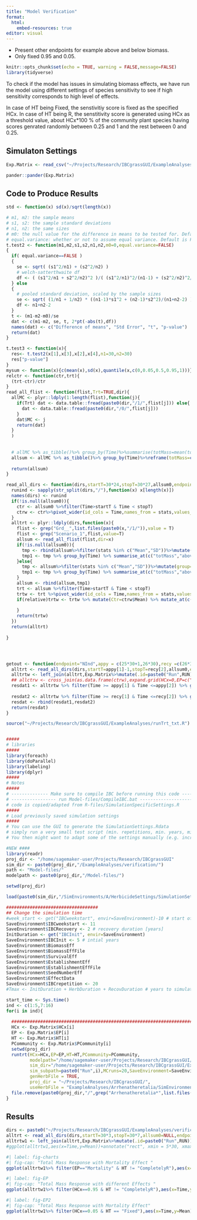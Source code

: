 ```yaml
---
title: "Model Verification"
format: 
  html:
    embed-resources: true
editor: visual
---
```


- Present other endpoints for example above and below biomass. 
- Only fixed 0.95 and 0.05. 

```r
knitr::opts_chunk$set(echo = TRUE, warning = FALSE,message=FALSE)
library(tidyverse)
```

To check if the model has issues in simulating biomass effects, we have run the model using different settings of species sensitivity to see if high sensitivity corresponds to high level of effects.

In case of HT being Fixed, the senstivitiy score is fixed as the specified HCx. In case of HT being R, the senstitivity score is generated using HCx as a threshold value, about HCx\*100 % of the community plant species having scores genrated randomly between 0.25 and 1 and the rest between 0 and 0.25.

## Simulaton Settings

```r
Exp.Matrix <- read_csv("~/Projects/Research/IBCgrassGUI/ExampleAnalyses/verification/Exp.Matrix.csv")
```

```r
pander::pander(Exp.Matrix)
```

## Code to Produce Results

```r
std <- function(x) sd(x)/sqrt(length(x))

# m1, m2: the sample means
# s1, s2: the sample standard deviations
# n1, n2: the same sizes
# m0: the null value for the difference in means to be tested for. Default is 0. 
# equal.variance: whether or not to assume equal variance. Default is FALSE. 
t.test2 <- function(m1,m2,s1,s2,n1,n2,m0=0,equal.variance=FALSE)
{
  if( equal.variance==FALSE ) 
  {
    se <- sqrt( (s1^2/n1) + (s2^2/n2) )
    # welch-satterthwaite df
    df <- ( (s1^2/n1 + s2^2/n2)^2 )/( (s1^2/n1)^2/(n1-1) + (s2^2/n2)^2/(n2-1) )
  } else
  {
    # pooled standard deviation, scaled by the sample sizes
    se <- sqrt( (1/n1 + 1/n2) * ((n1-1)*s1^2 + (n2-1)*s2^2)/(n1+n2-2) ) 
    df <- n1+n2-2
  }      
  t <- (m1-m2-m0)/se 
  dat <- c(m1-m2, se, t, 2*pt(-abs(t),df))    
  names(dat) <- c("Difference of means", "Std Error", "t", "p-value")
  return(dat) 
}

t.test3 <- function(x){
  res<- t.test2(x[1],x[3],x[2],x[4],n1=30,n2=30)
  res["p-value"]
}
mysum <- function(x){c(mean(x),sd(x),quantile(x,c(0,0.05,0.5,0.95,1)))}
relctr <- function(ctr,trt){
  (trt-ctr)/ctr
}
read_all_flist <- function(flist,Trt=TRUE,dir){
  allMC <- plyr::ldply(1:length(flist),function(j){
    if(Trt) dat <- data.table::fread(paste0(dir,"/1/",flist[j])) else{
      dat <- data.table::fread(paste0(dir,"/0/",flist[j]))
    }
    dat$MC <- j
    return(dat)
  }
  )
  
  
  # allMC %>% as_tibble()%>% group_by(Time)%>%summarise(totMass=mean(totMass))
  allsum <- allMC %>% as_tibble()%>% group_by(Time)%>%reframe(totMass=c(mean(totMass),sd(totMass),quantile(totMass,c(0,0.05,0.5,0.95,1))),stats=c("Mean","SD","Min.", "5th Per.", "Median" ,    "95th Per.", "Max." ),abovemass=mysum(abovemass),belowmass=mysum(belowmass),shannon=mysum(shannon),NInd=mysum(NInd),NPFT=mysum(NPFT))
  
  return(allsum)
}

read_all_dirs <- function(dirs,startT=30*24,stopT=30*27,allsum0,endpoint="totMass",relative=TRUE){
  runind <- sapply(str_split(dirs,"/"),function(x) x[length(x)])
  names(dirs) <- runind
  if(!is.null(allsum0)){
    ctr <- allsum0 %>%filter(Time>startT & Time < stopT)
    ctrw <- ctr%>%pivot_wider(id_cols = Time,names_from = stats,values_from = endpoint)
  }
  alltrt <- plyr::ldply(dirs,function(x){
    flist <- grep("Grd__",list.files(paste0(x,"/1/")),value = T)
    flist <- grep("Scenario_1",flist,value=T)
    allsum <- read_all_flist(flist,dir=x)
    if(!is.null(allsum0)){
      tmp <- rbind(allsum%>%filter(stats %in% c("Mean","SD"))%>%mutate(group="TRT"),allsum0%>%filter(stats %in% c("Mean","SD"))%>%mutate(group="CTR"))
      tmp1 <- tmp %>% group_by(Time) %>% summarise_at(c("totMass","abovemass","belowmass","shannon","NInd","NPFT"),~t.test3(.x))%>%mutate(stats="p-value") %>% relocate(stats,.after = totMass)
    }else{
      tmp <- allsum%>%filter(stats %in% c("Mean","SD"))%>%mutate(group="TRT")
      tmp1 <- tmp %>% group_by(Time) %>% summarise_at(c("totMass","abovemass","belowmass","shannon","NInd","NPFT"),~t.test3(.x))%>%mutate(stats="p-value") %>% relocate(stats,.after = totMass)
    }
    allsum <- rbind(allsum,tmp1)
    trt <- allsum %>%filter(Time>startT & Time < stopT)
    trtw <- trt %>%pivot_wider(id_cols = Time,names_from = stats,values_from = endpoint)
    if(relative)trtw <- trtw %>% mutate(Ctr=ctrw$Mean) %>% mutate_at(c("Mean","5th Per.", "95th Per."),~relctr(.x,ctr=Ctr)) else{
      
    }
    return(trtw)
  })
  return(alltrt)
  
}




getout <- function(endpoint="NInd",appy = c(25*30+1,26*30),recy =c(26*30+1,27*30),allsum0,dirs,Exp.Matrix){
  alltrt <- read_all_dirs(dirs,startT=appy[1]-1,stopT=recy[2],allsum0,endpoint=endpoint)
  alltrtw <- left_join(alltrt,Exp.Matrix%>%mutate(.id=paste0("Run",RUN)))
  ## allctrw <- cross_join(as.data.frame(ctrw),expand.grid(HCx=0,EP=c("Biomass","Mortality"),PCommunity="Calthion.txt"))
  resdat1 <- alltrtw %>% filter(Time >= appy[1] & Time <=appy[2]) %>% group_by(HCx,EP,PCommunity,HT) %>% summarise(meandiff=mean(Mean),maxdiff=min(Mean),pval=sum(`p-value`<0.01)) %>% pivot_longer(cols = c(meandiff,maxdiff),names_to = "Yearly average")%>%mutate(Year="Application")
  
  resdat2 <- alltrtw %>% filter(Time >= recy[1] & Time <=recy[2]) %>% group_by(HCx,EP,PCommunity,HT) %>% summarise(meandiff=mean(Mean),maxdiff=min(Mean),pval=sum(`p-value`<0.01)) %>% pivot_longer(cols = c(meandiff,maxdiff),names_to = "Yearly average")%>%mutate(Year="Recovery")
  resdat <- rbind(resdat1,resdat2)
  return(resdat)
}
```

```r
source("~/Projects/Research/IBCgrassGUI/ExampleAnalyses/runTrt_txt.R")


#####
# libraries
#####
library(foreach)
library(doParallel)
library(labeling)
library(dplyr)
#####
# Notes
#####
# -------------- Make sure to compile IBC before running this code ----------- #
# ----------------- run Model-files/CompileIBC.bat --------------------------- #
# code is copied/adapted from R-files/SimulationSpecificSettings.R
#####
# Load previously saved simulation settings 
#####
# You can use the GUI to generate the SimulationSettings.Rdata
# simply run a very small test script (min. repetitions, min. years, min. grid size) and save the project
# You then might want to adapt some of the settings manually (e.g. increase repetitions, number of simulated years etc.)

#NEW ####
library(readr)
proj_dir <- "/home/sagemaker-user/Projects/Research/IBCgrassGUI"
sim_dir <- paste0(proj_dir,"/ExampleAnalyses/verification/")
path <- "Model-files/"
modelpath <- paste0(proj_dir,"/Model-files/")

setwd(proj_dir)

load(paste0(sim_dir,"/SimEnvironments/A/HerbicideSettings/SimulationSettings.Rdata"))# just as an example for this script

###################################
## Change the simulation time
#week_start <- get("IBCweekstart", envir=SaveEnvironment)-10 # start of the herbicide application (calendar week); note that IBC only simulate growing period
SaveEnvironment$IBCweekstart <- 11
SaveEnvironment$IBCRecovery <- 2 # recovery duration [years]
InitDuration <- get("IBCInit", envir=SaveEnvironment) 
SaveEnvironment$IBCInit <- 5 # intial years 
SaveEnvironment$BiomassEff
SaveEnvironment$BiomassEffFile
SaveEnvironment$SurvivalEff
SaveEnvironment$EstablishmentEff
SaveEnvironment$EstablishmentEffFile
SaveEnvironment$SeedNumberEff
SaveEnvironment$EffectData
SaveEnvironment$IBCrepetition <- 20
#Tmax <- InitDuration + HerbDuration + RecovDuration # years to simulate

start_time <- Sys.time()
ind <- c(1:5,7:16)
for(i in ind){
  
  ######################################################################################
  HCx <- Exp.Matrix$HCx[i]
  EP <- Exp.Matrix$EP[i]
  HT <- Exp.Matrix$HT[i]
  PCommunity <- Exp.Matrix$PCommunity[i]
  setwd(proj_dir)
  runtrt(HCx=HCx,EP=EP,HT=HT,PCommunity=PCommunity,
         modelpath="/home/sagemaker-user/Projects/Research/IBCgrassGUI/Model-files/",
         sim_dir="/home/sagemaker-user/Projects/Research/IBCgrassGUI/ExampleAnalyses/verification/",
         sim_subpath=paste0("Run",i),MCruns=20,SaveEnvironment=SaveEnvironment,
         genHerbFile = TRUE,
         proj_dir = "~/Projects/Research/IBCgrassGUI/",
         useHerbFile = "ExampleAnalyses/Arrhenatheretalia/SimEnvironments/A/HerbicideSettings/HerbFact.txt")
  file.remove(paste0(proj_dir,"/",grep("Arrhenatheretalia*",list.files(proj_dir),value=T)))
}

```

## Results

```r
dirs <- paste0("~/Projects/Research/IBCgrassGUI/ExampleAnalyses/verification/Run",c(1:5,7:22))
alltrt <- read_all_dirs(dirs,startT=30*3,stopT=30*7,allsum0=NULL,endpoint="totMass",relative = FALSE)
alltrtw1 <- left_join(alltrt,Exp.Matrix%>%mutate(.id=paste0("Run",RUN)))
#ggplot(alltrtw1,aes(x=Time,y=Mean))+annotate("rect", xmin = 5*30, xmax = 6*30, ymin = -Inf, ymax = Inf,alpha = .1,fill = "blue")+geom_line(aes(x=Time,y=Mean,col=EP))+geom_point(aes(x=Time,y=Mean,col=EP))+geom_ribbon(aes(ymin=`5th Per.`,ymax=`95th Per.`,fill=factor(HCx)),alpha=0.1)+facet_grid(EP~HT)+ylab("Total Mass")
```

```r
#| label: fig-charts
#| fig-cap: "Total Mass Response with Mortality Effect "
ggplot(alltrtw1%>% filter(EP=="Mortality" & HT != "CompletelyR"),aes(x=Time,y=Mean))+annotate("rect", xmin = 5*30, xmax = 6*30, ymin = -Inf, ymax = Inf,alpha = .1,fill = "blue")+geom_line(aes(x=Time,y=Mean,col=factor(HCx)))+geom_point(aes(x=Time,y=Mean,col=factor(HCx)))+geom_ribbon(aes(ymin=`5th Per.`,ymax=`95th Per.`,fill=factor(HCx)),alpha=0.1)+facet_grid(HT~.)+ylab("Total Mass")+xlim(c(120,200))
```

```r
#| label: fig-EP
#| fig-cap: "Total Mass Response with different Effects "
ggplot(alltrtw1%>% filter(HCx==0.95 & HT != "CompletelyR"),aes(x=Time,y=Mean))+annotate("rect", xmin = 5*30, xmax = 6*30, ymin = -Inf, ymax = Inf,alpha = .1,fill = "blue")+geom_line(aes(x=Time,y=Mean,col=factor(EP)))+geom_point(aes(x=Time,y=Mean,col=factor(EP)))+geom_ribbon(aes(ymin=`5th Per.`,ymax=`95th Per.`,fill=factor(EP)),alpha=0.1)+facet_grid(HT~.)+ylab("Total Mass")+xlim(c(120,200))+ggtitle("HCx==.95")
```

```r
#| label: fig-EP2
#| fig-cap: "Total Mass Response with Mortality Effect"
ggplot(alltrtw1%>% filter(HCx==0.05 & HT == "Fixed"),aes(x=Time,y=Mean))+annotate("rect", xmin = 5*30, xmax = 6*30, ymin = -Inf, ymax = Inf,alpha = .1,fill = "blue")+geom_line(aes(x=Time,y=Mean,col=factor(EP)))+geom_point(aes(x=Time,y=Mean,col=factor(EP)))+geom_ribbon(aes(ymin=`5th Per.`,ymax=`95th Per.`,fill=factor(EP)),alpha=0.1)+facet_grid(HT~.)+ylab("Total Mass")+xlim(c(120,200))+ggtitle("HCx==.05")
```
